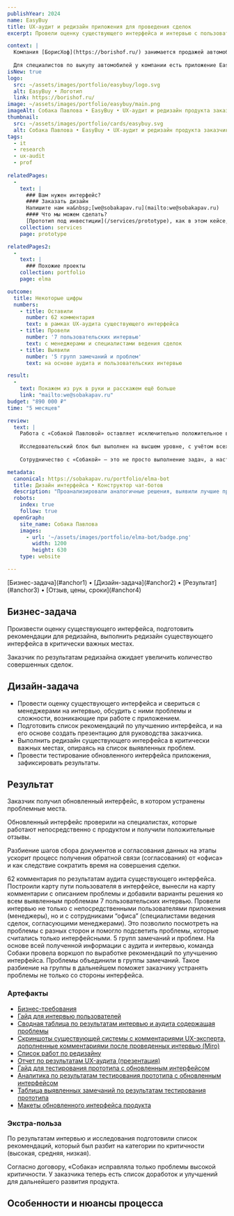 ```yaml
---
publishYear: 2024
name: EasyBuy
title: UX-аудит и редизайн приложения для проведения сделок
excerpt: Провели оценку существующего интерфейса и интервью с пользователями. На основе полученных результатов сделали редизайн приложения.

context: |
  Компания [БорисХоф](https://borishof.ru/) занимается продажей автомобилей (дилерские услуги), а также их обслуживанием: техническое обслуживание, слесарные работы, электронная диагностика, шиномонтаж и пр.
  
  Для специалистов по выкупу автомобилей у компании есть приложение EasyBuy. Оно ускоряет процесс сделки, автоматизируя часть работы менеджера. Также через приложение можно быстро получить обратную связь от специалистов, проверяющих корректность документов, необходимых для выкупа.
isNew: true
logo:
  src: ~/assets/images/portfolio/easybuy/logo.svg
  alt: EasyBuy • Логотип
  link: https://borishof.ru/
image: ~/assets/images/portfolio/easybuy/main.png
imageAlt: Собака Павлова • EasyBuy • UX-аудит и редизайн продукта заказчика
thumbnail:
  src: ~/assets/images/portfolio/cards/easybuy.svg
  alt: Собака Павлова • EasyBuy • UX-аудит и редизайн продукта заказчика
tags:
  - it
  - research
  - ux-audit
  - prof
  
relatedPages:
  -
    text: |
      ### Вам нужен интерфейс?
      #### Заказать дизайн
      Напишите нам на&nbsp;[we@sobakapav.ru](mailto:we@sobakapav.ru) 
      #### Что мы можем сделать?
      [Прототип под инвестиции](/services/prototype), как в этом кейсе, и [многое другое](/services). 
    collection: services
    page: prototype

relatedPages2:
  -
    text: |
      ### Похожие проекты
    collection: portfolio
    page: elma

outcome:
  title: Некоторые цифры
  numbers:
    - title: Оставили
      number: 62 комментария
      text: в рамках UX-аудита существующего интерфейса
    - title: Провели
      number: '7 пользовательских интервью'
      text: с менеджерами и специалистами ведения сделок
    - title: Выявили
      number: '5 групп замечаний и проблем'
      text: на основе аудита и пользовательских интервью

result:
  -
    text: Покажем из рук в руки и расскажем ещё больше
    link: "mailto:we@sobakapav.ru"
budget: "890 000 ₽"
time: "5 месяцев"

review:
  text: |
    Работа с «Собакой Павловой» оставляет исключительно положительное впечатление. Их искренний интерес и глубочайшее погружение в задачи заказчика обеспечивают уникальный подход к каждому проекту. От первой встречи до финального анализа команда демонстрирует профессионализм, четкую коммуникацию и готовность предложить решения, выходящие за рамки стандартных ожиданий.
    
    Исследовательский блок был выполнен на высшем уровне, с учётом всех аудиторий и сложных сценариев использования. Высокий темп работы сохранялся на протяжении всего проекта, что позволило получить не только точные результаты, но и ценные инсайты для дальнейшего развития продукта.
    
    Сотрудничество с «Собакой» — это не просто выполнение задач, а настоящее партнёрство. Мы искренне рекомендуем эту команду для компаний, которые ищут нестандартные решения и ценят глубину подхода.

metadata:
  canonical: https://sobakapav.ru/portfolio/elma-bot
  title: Дизайн интерфейса • Конструктор чат-ботов
  description: "Проанализировали аналогичные решения, выявили лучшие практики и создали интерфейс для пользователя-непрофессионала"
  robots:
    index: true
    follow: true
  openGraph:
    site_name: Собака Павлова
    images:
      - url: '~/assets/images/portfolio/elma-bot/badge.png'
        width: 1200
        height: 630
    type: website

---
```


<TOC>
[Бизнес-задача](#anchor1) • [Дизайн-задача](#anchor2) • [Результат](#anchor3) • [Отзыв, цены, сроки](#anchor4)
</TOC>

## <a name="anchor1" />Бизнес-задача

Произвести оценку существующего интерфейса, подготовить рекомендации для редизайна, выполнить редизайн существующего интерфейса в критически важных местах.

Заказчик по результатам редизайна ожидает увеличить количество совершенных сделок.

## <a name="anchor2" />Дизайн-задача

- Провести оценку существующего интерфейса и свериться с менеджерами на интервью, обсудить с ними проблемы и сложности, возникающие при работе с приложением.
- Подготовить список рекомендаций по улучшению интерфейса, и на его основе создать презентацию для руководства заказчика.
- Выполнить редизайн существующего интерфейса в критически важных местах, опираясь на список выявленных проблем.
- Провести тестирование обновленного интерфейса приложения, зафиксировать результаты.

## <a name="anchor3" />Результат

Заказчик получил обновленный интерфейс, в котором устранены проблемные места. 

Обновленный интерфейс проверили на специалистах, которые работают  непосредственно с продуктом и получили положительные отзывы. 

Разбиение шагов сбора документов и согласования данных на этапы ускорит процесс получения обратной связи (согласования) от «офиса» и как следствие сократить время на совершения сделки.

62 комментария по результатам аудита существующего интерфейса. Построили карту пути пользователя в интерфейсе, вынесли на карту комментарии с описанием проблемы и добавили варианты решения ко всем выявленным проблемам
7 пользовательских интервью. Провели интервью не только с непосредственными пользователями приложения (менеджеры), но и с сотрудниками “офиса” (специалистами ведения сделок, согласующими менеджерами). Это позволило посмотреть на проблемы с разных сторон и помогло подсветить проблемы, которые считались только интерфейсными.
5 групп замечаний и проблем. На основе всей полученной информации с аудита и интервью, команда Собаки провела воркшоп по выработке рекомендаций по улучшению интерфейса. Проблемы объединили в группы замечаний. Такое разбиение на группы в дальнейшем поможет заказчику устранять проблемы не только со стороны интерфейса. 

### Артефакты

- [Бизнес-требования](https://docs.google.com/document/d/1M8EyVmOPsQKYbt5FyZi7t43j7vOBmTHD/edit?usp=sharing&ouid=109751387158094313585&rtpof=true&sd=true)
- [Гайд для интервью пользователей](https://docs.google.com/document/d/1Pu2A8DnL09Od8FlPETbUzRcnn60GI2q3/edit?usp=drive_link&ouid=109751387158094313585&rtpof=true&sd=true)
- [Сводная таблица по результатам интервью и аудита содержащая проблемы](https://docs.google.com/spreadsheets/d/1ZMYL3ATuQG0pyaEmZyylkBARdrsgM2D8/edit?usp=drive_link&ouid=109751387158094313585&rtpof=true&sd=true)
- [Скриншоты существующей системы с комментариями UX-эксперта, дополненные комментариями после проведенных интервью (Miro)](https://miro.com/app/board/uXjVK_kqXF8=/?share_link_id=466575121993)
- [Список работ по редизайну](https://docs.google.com/spreadsheets/d/1IFLOO2thDdIHDSUSWZc0gCpkMsC2sBBb/edit?usp=drive_link&ouid=109751387158094313585&rtpof=true&sd=true)
- [Отчет по результатам UX-аудита (презентация)](https://drive.google.com/file/d/1pU5zaJ3bsYyU_OGRE0qjoJ7tp9ERhYdU/view?usp=drive_link)
- [Гайд для тестирования прототипа с обновленным интерфейсом](https://docs.google.com/document/d/1K78K4DDHx48ZqJqqGWzrELSTSgnU1yf7auI7JRZqCac/edit?usp=drive_link)
- [Аналитика по результатам тестирования прототипа с обновленным интерфейсом](https://docs.google.com/document/d/1KhPsxFEzRqwizoaI5L4mg7aDUiLRwNSRZJMaqhJCuxc/edit?usp=drive_link)
- [Таблица выявленных замечаний по результатам тестирования прототипа](https://docs.google.com/spreadsheets/d/1swvdwFS9RRkJB2z3PzXN24E0luRUl5nS/edit?usp=drive_link&ouid=109751387158094313585&rtpof=true&sd=true)
- [Макеты обновленного интерфейса продукта](https://www.figma.com/design/SO4dM6K2VHFf3jP0ycOWsw/EasyBuy-%5BOutBox%5D?node-id=2409-2798)

### Экстра-польза

По результатам интервью и исследования подготовили список рекомендаций, который был разбит на категории по критичности (высокая, средняя, низкая). 

Согласно договору, «Собака» исправляла только проблемы высокой критичности. У заказчика теперь есть список доработок и улучшений для дальнейшего развития продукта.

## <a name="anchor4" />Особенности и нюансы процесса



## <a name="anchor4" />


